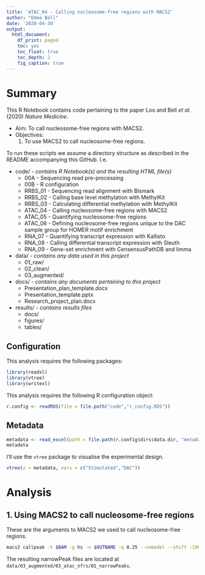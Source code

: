 ```yaml
---
title: 'ATAC_04 - Calling nucleosome-free regions with MACS2'
author: "Emma Bell"
date: '2020-04-30'
output:
  html_document:
    df_print: paged
    toc: yes
    toc_float: true
    toc_depth: 2
    fig_caption: true
---
```


# Summary

This R Notebook contains code pertaining to the paper Loo and Bell _et al._ (2020) _Nature Medicine_.

* Aim: To call nucleosome-free regions with MACS2.
* Objectives:
  1. To use MACS2 to call nucleosome-free regions.

To run these scripts we assume a directory structure as described in the README accompanying this GitHub. I.e.

* code/ - _contains R Notebook(s) and the resulting HTML file(s)_
  * 00A - Sequencing read pre-processing
  * 00B - R configuration
  * RRBS_01 - Sequencing read alignment with Bismark
  * RRBS_02 - Calling base level methylation with MethylKit
  * RRBS_03 - Calculating differential methylation with MethylKit
  * ATAC_04 - Calling nucleosome-free regions with MACS2
  * ATAC_05 - Quantifying nucleosome-free regions
  * ATAC_06 - Defining nucleosome-free regions unique to the DAC sample group for HOMER motif enrichment
  * RNA_07 - Quantifying transcript expression with Kallisto
  * RNA_08 - Calling differential transcript expression with Sleuth
  * RNA_09 - Gene-set enrichment with CensensusPathDB and limma
* data/ - _contains any data used in this project_
  * 01_raw/
  * 02_clean/
  * 03_augmented/
* docs/ - _contains any documents pertaining to this project_
  * Presentation_plan_template.docx
  * Presentation_template.pptx
  * Research_project_plan.docx
* results/ - _contains results files_
  * docs/
  * figures/
  * tables/

## Configuration

This analysis requires the following packages:

```r
library(readxl)
library(vtree)
library(writexl)
```

This analysis requires the following R configuration object:

```r
r.config <- readRDS(file = file.path("code","r_config.RDS"))
```

## Metadata

```r
metadata <- read_excel(path = file.path(r.config$dirs$data.dir, "metadata.xlsx"), sheet = "ATAC")
metadata
```

I'll use the `vtree` package to visualise the experimental design.

```r
vtree(z = metadata, vars = c("Stimulated","DAC"))
```

# Analysis

## 1. Using MACS2 to call nucleosome-free regions

These are the arguments to MACS2 we used to call nucleosome-free regions.

```bash
macs2 callpeak -t $BAM -g hs -n $OUTNAME -q 0.25 --nomodel --shift -100 --extsize 200
```

The resulting narrowPeak files are located at `data/03_augmented/03_atac_nfrs/01_narrowPeaks`.
